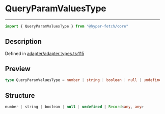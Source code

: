 

# QueryParamValuesType

<div class="api-docs__separator" data-reactroot="">

---

</div><div class="api-docs__import" data-reactroot="">

```ts
import { QueryParamValuesType } from "@hyper-fetch/core"
```

</div><div class="api-docs__section">

## Description

</div><div class="api-docs__description"><span class="api-docs__do-not-parse">



</span></div><p class="api-docs__definition">

Defined in [adapter/adapter.types.ts:115](https://github.com/BetterTyped/hyper-fetch/blob/cc329b91/packages/core/src/adapter/adapter.types.ts#L115)

</p><div class="api-docs__section">

## Preview

</div><div class="api-docs__preview type single">

```ts
type QueryParamValuesType = number | string | boolean | null | undefined | Record<any, any>;
```

</div><div class="api-docs__section">

## Structure

</div><div class="api-docs__returns">

```ts
number | string | boolean | null | undefined | Record<any, any>
```

</div>